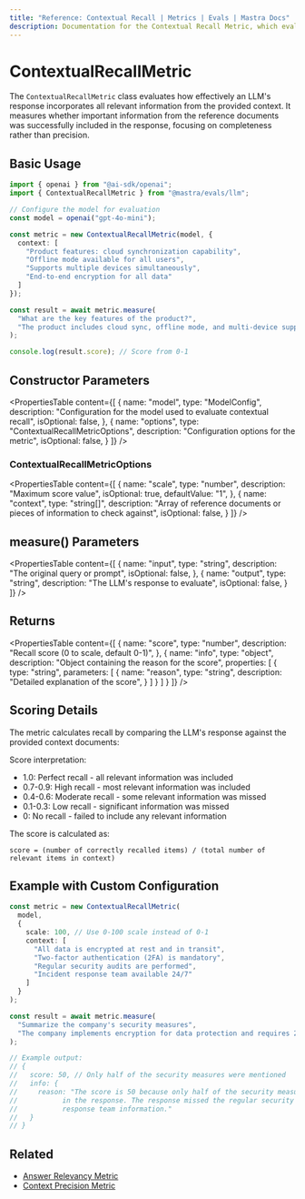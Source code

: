 ```yaml
---
title: "Reference: Contextual Recall | Metrics | Evals | Mastra Docs"
description: Documentation for the Contextual Recall Metric, which evaluates the completeness of LLM responses in incorporating relevant context.
---
```


# ContextualRecallMetric

The `ContextualRecallMetric` class evaluates how effectively an LLM's response incorporates all relevant information from the provided context. It measures whether important information from the reference documents was successfully included in the response, focusing on completeness rather than precision.

## Basic Usage

```typescript
import { openai } from "@ai-sdk/openai";
import { ContextualRecallMetric } from "@mastra/evals/llm";

// Configure the model for evaluation
const model = openai("gpt-4o-mini");

const metric = new ContextualRecallMetric(model, {
  context: [
    "Product features: cloud synchronization capability",
    "Offline mode available for all users",
    "Supports multiple devices simultaneously",
    "End-to-end encryption for all data"
  ]
});

const result = await metric.measure(
  "What are the key features of the product?",
  "The product includes cloud sync, offline mode, and multi-device support.",
);

console.log(result.score); // Score from 0-1
```

## Constructor Parameters

<PropertiesTable
  content={[
    {
      name: "model",
      type: "ModelConfig",
      description: "Configuration for the model used to evaluate contextual recall",
      isOptional: false,
    },
    {
      name: "options",
      type: "ContextualRecallMetricOptions",
      description: "Configuration options for the metric",
      isOptional: false,
    }
  ]}
/>

### ContextualRecallMetricOptions

<PropertiesTable
  content={[
    {
      name: "scale",
      type: "number",
      description: "Maximum score value",
      isOptional: true,
      defaultValue: "1",
    },
    {
      name: "context",
      type: "string[]",
      description: "Array of reference documents or pieces of information to check against",
      isOptional: false,
    }
  ]}
/>

## measure() Parameters

<PropertiesTable
  content={[
    {
      name: "input",
      type: "string",
      description: "The original query or prompt",
      isOptional: false,
    },
    {
      name: "output",
      type: "string",
      description: "The LLM's response to evaluate",
      isOptional: false,
    }
  ]}
/>

## Returns

<PropertiesTable
  content={[
    {
      name: "score",
      type: "number",
      description: "Recall score (0 to scale, default 0-1)",
    },
    {
      name: "info",
      type: "object",
      description: "Object containing the reason for the score",
      properties: [
        {
          type: "string",
          parameters: [
            {
              name: "reason",
              type: "string",
              description: "Detailed explanation of the score",
            }
          ]
        }
      ]
    }
  ]}
/>

## Scoring Details

The metric calculates recall by comparing the LLM's response against the provided context documents:

Score interpretation:
- 1.0: Perfect recall - all relevant information was included
- 0.7-0.9: High recall - most relevant information was included
- 0.4-0.6: Moderate recall - some relevant information was missed
- 0.1-0.3: Low recall - significant information was missed
- 0: No recall - failed to include any relevant information

The score is calculated as:
```
score = (number of correctly recalled items) / (total number of relevant items in context)
```

## Example with Custom Configuration

```typescript
const metric = new ContextualRecallMetric(
  model,
  {
    scale: 100, // Use 0-100 scale instead of 0-1
    context: [
      "All data is encrypted at rest and in transit",
      "Two-factor authentication (2FA) is mandatory",
      "Regular security audits are performed",
      "Incident response team available 24/7"
    ]
  }
);

const result = await metric.measure(
  "Summarize the company's security measures",
  "The company implements encryption for data protection and requires 2FA for all users.",
);

// Example output:
// {
//   score: 50, // Only half of the security measures were mentioned
//   info: {
//     reason: "The score is 50 because only half of the security measures were mentioned 
//           in the response. The response missed the regular security audits and incident 
//           response team information."
//   }
// }
```

## Related

- [Answer Relevancy Metric](./answer-relevancy)
- [Context Precision Metric](./context-precision)